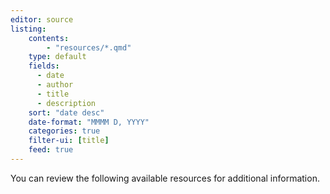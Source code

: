```yaml
---
editor: source
listing:
    contents: 
        - "resources/*.qmd"
    type: default
    fields: 
      - date
      - author
      - title
      - description
    sort: "date desc"
    date-format: "MMMM D, YYYY"
    categories: true
    filter-ui: [title]
    feed: true
---
```


You can review the following available resources for additional information.

